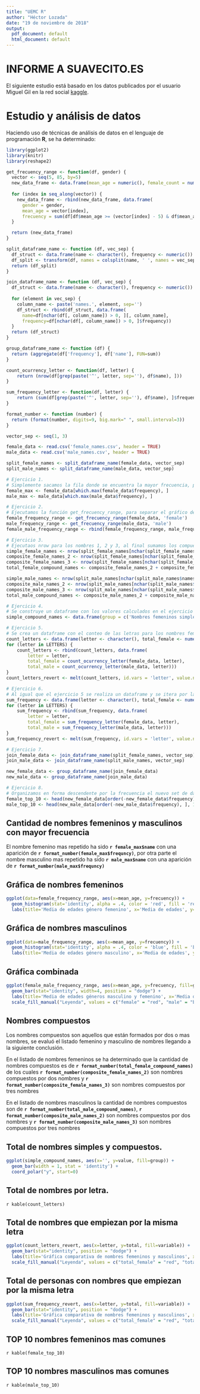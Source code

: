 ```yaml
---
title: "UEMC R"
author: "Héctor Lozada"
date: "19 de noviembre de 2018"
output:
  pdf_document: default
  html_document: default
---
```


INFORME A SUAVECITO.ES
======================

El siguiente estudio está basado en los datos publicados por el usuario Miguel Gil en la red social [kaggle](https://www.kaggle.com/).

# Estudio y análisis de datos

Haciendo uso de técnicas de análisis de datos en el lenguaje de programación **R**, se ha determinado:

```r
library(ggplot2)
library(knitr)
library(reshape2)

get_frecuency_range <- function(df, gender) {
  vector <- seq(5, 85, by=5)
  new_data_frame <- data.frame(mean_age = numeric(), female_count = numeric())
  
  for (index in seq_along(vector)) {
    new_data_frame <- rbind(new_data_frame, data.frame(
      gender = gender,
      mean_age = vector[index],
      frecuency = sum(df[df$mean_age >= (vector[index] - 5) & df$mean_age < vector[index], ]$frequency)))    
  }

  return (new_data_frame)
}

split_dataframe_name <- function (df, vec_sep) {
  df_struct <- data.frame(name <- character(), frequency <- numeric())
  df_split <- transform(df, names = colsplit(name, ' ', names = vec_sep))
  return (df_split)
}

join_dataframe_name <- function (df, vec_sep) {
  df_struct <- data.frame(name <- character(), frequency <- numeric())
  
  for (element in vec_sep) {
    column_name <- paste('names.', element, sep='')
    df_struct <- rbind(df_struct, data.frame(
      name=df[nchar(df[, column_name]) > 0, ][, column_name],
      frequency=df[nchar(df[, column_name]) > 0, ]$frequency))
  }
  return (df_struct)
}

group_dataframe_name <- function (df) {
  return (aggregate(df['frequency'], df['name'], FUN=sum))
}

count_ocurrency_letter <- function(df, letter) {
    return (nrow(df[grep(paste('^', letter, sep=''), df$name), ]))
}

sum_frequency_letter <- function(df, letter) {
    return (sum(df[grep(paste('^', letter, sep=''), df$name), ]$frequency))
}

format_number <- function (number) {
  return (format(number, digits=9, big.mark=" ", small.interval=3))
}

vector_sep <- seq(1, 3)

female_data <- read.csv('female_names.csv', header = TRUE)
male_data <- read.csv('male_names.csv', header = TRUE)

split_female_names <- split_dataframe_name(female_data, vector_sep)
split_male_names <- split_dataframe_name(male_data, vector_sep)

# Ejercicio 1.
# Simplemente sacamos la fila donde se encuentra la mayor frecuencia, para femenino y masculino
female_max <- female_data[which.max(female_data$frequency), ]
male_max <- male_data[which.max(male_data$frequency), ]

# Ejercicio 2.
# Ejecutamos la función get_frecuency_range, para separar el gráfico de 5 en 5
female_frequency_range <- get_frecuency_range(female_data, 'female')
male_frequency_range <- get_frecuency_range(male_data, 'male')
female_male_frequency_range <- rbind(female_frequency_range, male_frequency_range)

# Ejercicio 3.
# Ejecutaos nrow para los nombres 1, 2 y 3, al final sumamos los compuestos.
simple_female_names <- nrow(split_female_names[nchar(split_female_names$names.1) > 0, ])
composite_female_names_2 <- nrow(split_female_names[nchar(split_female_names$names.2) > 0, ])
composite_female_names_3 <- nrow(split_female_names[nchar(split_female_names$names.3) > 0, ])
total_female_compound_names <- composite_female_names_2 + composite_female_names_3

simple_male_names <- nrow(split_male_names[nchar(split_male_names$names.1) > 0, ])
composite_male_names_2 <- nrow(split_male_names[nchar(split_male_names$names.2) > 0, ])
composite_male_names_3 <- nrow(split_male_names[nchar(split_male_names$names.3) > 0, ])
total_male_compound_names <- composite_male_names_2 + composite_male_names_3

# Ejercicio 4.
# Se construye un dataframe con los valores calculados en el ejercicio 3.
simple_compound_names <- data.frame(group = c('Nombres femeninos simples', 'Nombres femeninos compuestos', 'Nombres masculinos simples', 'Nombres masculinos compuestos'), value = c(simple_female_names, total_female_compound_names, simple_male_names, total_male_compound_names))

# Ejercicio 5.
# Se crea un dataframe con el conteo de las letras para los nombres femeninos y masculinos
count_letters <- data.frame(letter <- character(), total_female <- numeric(), total_male <- numeric())
for (letter in LETTERS) {
    count_letters <- rbind(count_letters, data.frame(
        letter = letter,
        total_female = count_ocurrency_letter(female_data, letter),
        total_male = count_ocurrency_letter(male_data, letter)))
}
count_letters_revert <- melt(count_letters, id.vars = 'letter', value.name = 'total')

# Ejercicio 6.
# Al igual que el ejercicio 5 se realiza un dataframe y se itera por las letras y se van añadiendo los totales
sum_frequency <- data.frame(letter <- character(), total_female <- numeric(), total_male <- numeric())
for (letter in LETTERS) {
    sum_frequency <- rbind(sum_frequency, data.frame(
        letter = letter,
        total_female = sum_frequency_letter(female_data, letter),
        total_male = sum_frequency_letter(male_data, letter)))
}
sum_frequency_revert <- melt(sum_frequency, id.vars = 'letter', value.name = 'total')

# Ejercicio 7.
join_female_data <- join_dataframe_name(split_female_names, vector_sep)
join_male_data <- join_dataframe_name(split_male_names, vector_sep)

new_female_data <- group_dataframe_name(join_female_data)
new_male_data <- group_dataframe_name(join_male_data)

# Ejercicio 8.
# Organizamos en forma descendente por la frecuencia el nuevo set de datos e imprimimos hasta 10
female_top_10 <- head(new_female_data[order(-new_female_data$frequency), ], 10)
male_top_10 <- head(new_male_data[order(-new_male_data$frequency), ], 10)
```

## Cantidad de nombres femeninos y masculinos con mayor frecuencia

El nombre femenino mas repetido ha sido **`r female_max$name `** con una aparición de **`r format_number(female_max$frequncy)`**, por otra parte el nombre masculino mas repetido ha sido **`r male_max$name `** con una aparición de **`r format_number(male_max$frequncy)`**

## Gráfica de nombres femeninos

```r
ggplot(data=female_frequency_range, aes(x=mean_age, y=frecuency)) +
  geom_histogram(stat='identity', alpha = .4, color = 'red', fill = 'red', position = 'dodge') +
  labs(title='Media de edades género femenino', x='Media de edades', y='Cantidad de nombres')
```

## Gráfica de nombres masculinos

```r
ggplot(data=male_frequency_range, aes(x=mean_age, y=frecuency)) +
  geom_histogram(stat='identity', alpha = .4, color = 'blue', fill = 'blue', position = 'dodge') +
  labs(title='Media de edades género masculino', x='Media de edades', y='Cantidad de nombres')
```

## Gráfica combinada

```r
ggplot(female_male_frequency_range, aes(x=mean_age, y=frecuency, fill=gender)) +
  geom_bar(stat="identity", width=4, position = "dodge") +
  labs(title='Media de edades géneros masculino y femenino', x='Media de edades', y='Cantidad de nombres') +
  scale_fill_manual("Leyenda", values = c("female" = "red", "male" = "blue"), breaks=c("female", "male"), labels=c('Femenino', 'Masculino'))
```

## Nombres compuestos

Los nombres compuestos son aquellos que están formados por dos o mas nombres, se evaluó el listado femenino y masculino de nombres llegando a la siguiente conclusión.

En el listado de nombres femeninos se ha determinado que la cantidad de nombres compuestos es de **`r format_number(total_female_compound_names)`** de los cuales **`r format_number(composite_female_names_2)`** son nombres compuestos por dos nombres y **`r format_number(composite_female_names_3)`** son nombres compuestos por tres nombres

En el listado de nombres masculinos la cantidad de nombres compuestos son de **`r format_number(total_male_compound_names)`**, **`r format_number(composite_male_names_2)`** son nombres compuestos por dos nombres y **`r format_number(composite_male_names_3)`** son nombres compuestos por tres nombres

## Total de nombres simples y compuestos.

```r
ggplot(simple_compound_names, aes(x='', y=value, fill=group)) + 
  geom_bar(width = 1, stat = 'identity') +
  coord_polar("y", start=0)
```

## Total de nombres por letra.

`r kable(count_letters)`

## Total de nombres que empiezan por la misma letra

```r
ggplot(count_letters_revert, aes(x=letter, y=total, fill=variable)) +
  geom_bar(stat="identity", position = "dodge") +
  labs(title='Gráfica comparativa de nombres femeninos y masculinos', x='Nombres que empiezan por la letra', y='Cantidad de nombres') +
  scale_fill_manual("Leyenda", values = c("total_female" = "red", "total_male" = "blue"), breaks=c("total_female", "total_male"), labels=c('Femenino', 'Masculino'))
```

## Total de personas con nombres que empiezan por la misma letra
```r
ggplot(sum_frequency_revert, aes(x=letter, y=total, fill=variable)) +
  geom_bar(stat="identity", position = "dodge") +
  labs(title='Gráfica comparativa de nombres femeninos y masculinos', x='Nombres que empiezan por la letra', y='Cantidad de personas') +
  scale_fill_manual("Leyenda", values = c("total_female" = "red", "total_male" = "blue"), breaks=c("total_female", "total_male"), labels=c('Femenino', 'Masculino'))
```

## TOP 10 nombres femeninos mas comunes

`r kable(female_top_10)`

## TOP 10 nombres masculinos mas comunes

`r kable(male_top_10)`
